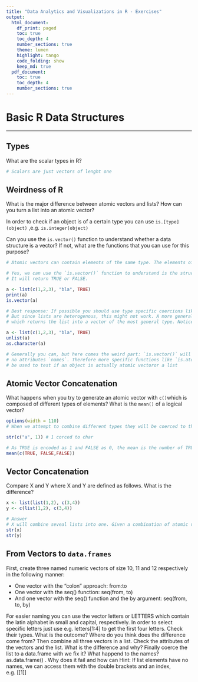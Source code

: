 ```yaml
---
title: "Data Analytics and Visualizations in R - Exercises"
output:
  html_document:
    df_print: paged
    toc: true
    toc_depth: 4
    number_sections: true
    theme: lumen
    highlight: tango
    code_folding: show
    keep_md: true
  pdf_document:
    toc: true
    toc_depth: 4
    number_sections: true
---
```


# Basic R Data Structures

***

## Types

What are the scalar types in R?

```r
# Scalars are just vectors of lenght one
```


## Weirdness of R

What is the major difference between atomic vectors and lists? How can you turn a list into an atomic vector?

In order to check if an object is of a certain type you can use `is.[type](object)` ,e.g. `is.integer(object)`

Can you use the `is.vector()` function to understand whether a data structure is a vector? If
not, what are the functions that you can use for this purpose?

```r
# Atomic vectors can contain elements of the same type. The elements of a list can have different types.

# Yes, we can use the `is.vector()` function to understand is the structure is a vector. 
# It will return TRUE or FALSE.

a <- list(c(1,2,3), "bla", TRUE)
print(a)
is.vector(a)

# Best response: If possible you should use type specific coercions like `as.numeric()` or `as.character()`. 
# But since lists are heterogenous, this might not work. A more general function is `unlist()`, 
# which returns the list into a vector of the most general type. Notice this difference:

a <- list(c(1,2,3), "bla", TRUE)
unlist(a)
as.character(a)

# Generally you can, but here comes the weird part: `is.vector()` will only return `TRUE` if the vector has 
# no attributes `names`. Therefore more specific functions like `is.atomic()` or `is.list()` functions should 
# be used to test if an object is actually atomic vectoror a list
```


## Atomic Vector Concatenation

What happens when you try to generate an atomic vector with `c()`which is composed of different types of elements? What is the `mean()` 
of a logical vector?

```r
options(width = 110)
# When we attempt to combine different types they will be coerced to the most flexible type. Types from least to most flexible are: logical, integer, double and character.

str(c("a", 1)) # 1 corced to char

# As TRUE is encoded as 1 and FALSE as 0, the mean is the number of TRUEs devided by the vector length.
mean(c(TRUE, FALSE,FALSE))
```


## Vector Concatenation

Compare X and Y where X and Y are defined as follows. What is the difference?

```r
x <- list(list(1,2), c(3,4))
y <- c(list(1,2), c(3,4))
```

```r
# Answer
# X will combine seveal lists into one. Given a combination of atomic vectors and lists, y will coerce the vectors to lists before combining them.
str(x)
str(y)
```

## From Vectors to `data.frames`

First, create three named numeric vectors of size 10, 11 and 12 respectively in the following
manner:

* One vector with the “colon” approach: from:to
* One vector with the seq() function: seq(from, to)
* And one vector with the seq() function and the by argument: seq(from, to, by)

For easier naming you can use the vector letters or LETTERS which contain the latin alphabet
in small and capital, respectively. In order to select specific letters just use e.g. letters[1:4]
to get the first four letters. Check their types. What is the outcome? Where do you think
does the difference come from?
Then combine all three vectors in a list. Check the attributes of the vectors and the list.
What is the difference and why?
Finally coerce the list to a data.frame with
we fix it? What happend to the names?
as.data.frame() .
Why does it fail and how can
Hint: If list elements have no names, we can access them with the double brackets and an
index, e.g. [[1]]

